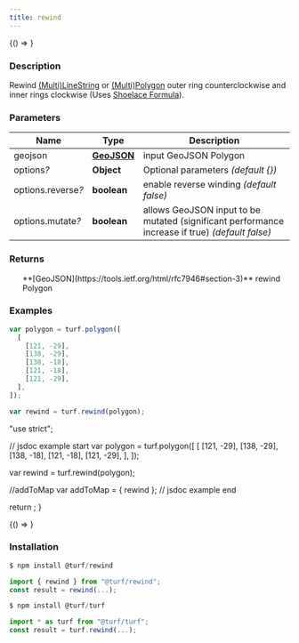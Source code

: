```yaml
---
title: rewind
---
```



<!-- Expose turf as global var for experimenting in the browser console -->

<BrowserOnly>{() => <WindowTurfGlobal turf={turf} />}</BrowserOnly>

### Description

Rewind [(Multi)LineString](https://tools.ietf.org/html/rfc7946#section-3.1.4) or [(Multi)Polygon](https://tools.ietf.org/html/rfc7946#section-3.1.6) outer ring counterclockwise and inner rings clockwise (Uses [Shoelace Formula](http://en.wikipedia.org/wiki/Shoelace_formula)).

### Parameters

| Name                    | Type                                                         | Description                                                                                     |
| ----------------------- | ------------------------------------------------------------ | ----------------------------------------------------------------------------------------------- |
| geojson                 | **[GeoJSON](https://tools.ietf.org/html/rfc7946#section-3)** | input GeoJSON Polygon                                                                           |
| options<i>?</i>         | **Object**                                                   | Optional parameters _(default \{\})_                                                            |
| options.reverse<i>?</i> | **boolean**                                                  | enable reverse winding _(default false)_                                                        |
| options.mutate<i>?</i>  | **boolean**                                                  | allows GeoJSON input to be mutated (significant performance increase if true) _(default false)_ |

### Returns

<ul>
  **[GeoJSON](https://tools.ietf.org/html/rfc7946#section-3)** rewind Polygon

</ul>

### Examples

```javascript
var polygon = turf.polygon([
  [
    [121, -29],
    [138, -29],
    [138, -18],
    [121, -18],
    [121, -29],
  ],
]);

var rewind = turf.rewind(polygon);
```

  "use strict";

  // jsdoc example start
  var polygon = turf.polygon([
    [
      [121, -29],
      [138, -29],
      [138, -18],
      [121, -18],
      [121, -29],
    ],
  ]);

  var rewind = turf.rewind(polygon);

  //addToMap
  var addToMap = { rewind };
  // jsdoc example end

  return <ExampleMap addToMap={addToMap} />;
}

<!-- prettier-ignore -->
<BrowserOnly>{() => <Map0 />}</BrowserOnly>

### Installation

```javascript
$ npm install @turf/rewind

import { rewind } from "@turf/rewind";
const result = rewind(...);
```

```javascript
$ npm install @turf/turf

import * as turf from "@turf/turf";
const result = turf.rewind(...);
```
